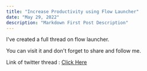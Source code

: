 ```yaml
---
title: "Increase Productivity using Flow Launcher"
date: "May 29, 2022"
description: "Markdown First Post Description"
---
```


I've created a full thread on flow launcher.

You can visit it and don't forget to share and follow me.

Link of twitter thread : [Click Here](https://twitter.com/AbhiDadhaniya3/status/1530808210860363776)
